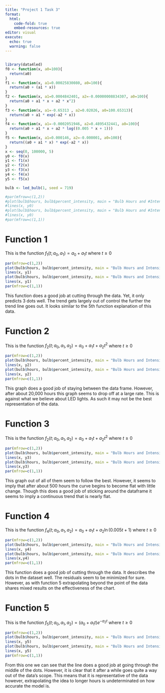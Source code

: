 ```yaml
---
title: "Project 1 Task 3"
format: 
  html:
    code-fold: true
    embed-resources: true
editor: visual
execute: 
  echo: true
  warning: false
---
```


## 

```r
library(data4led)
f0 <- function(x, a0=100){
  return(a0)
}
f1 <- function(x, a1=0.00025830080, a0=100){
  return(a0 + (a1 * x))
}
f2 <- function(x, a1=0.0004842401, a2=-0.00000008834307, a0=100){
  return(a0 + a1 * x + a2 * x^2)
}
f3 <- function(x, a1=-0.65313 , a2=0.02026, a0=100.65313){
  return(a0 + a1 * exp(-a2 * x))
}
f4 <- function(x, a1=-0.0002051946, a2=0.4895432441, a0=100){
  return(a0 + a1 * x + a2 * log((0.005 * x + 1)))
}
f5 <- function(x, a1=0.000146, a2=-0.000001, a0=100){
  return((a0 + a1 * x) * exp(-a2 * x))
}
x <- seq(0, 100000, 5)
y0 <- f0(x)
y1 <- f1(x)
y2 <- f2(x)
y3 <- f3(x)
y4 <- f4(x)
y5 <- f5(x)
```

```r
bulb <- led_bulb(1, seed = 719)
```

```r
#par(mfrow=c(1,2))
#plot(bulb$hours, bulb$percent_intensity, main = "Bulb Hours and #Intensity (%)", xlab = "Hours", ylab = "Intensity(%)", xlim = #c(0,80000), ylim = c(-10,120))
#lines(x, y0)
#plot(bulb$hours, bulb$percent_intensity, main = "Bulb Hours and #Intensity (%)", xlab = "Hours", ylab = "Intensity(%)")
#lines(x, y0)
#par(mfrow=c(1,1))
```

# Function 1

This is the function $f_1(t; a_0,a_1) = a_0 + a_1t$ where $t \geq 0$

```r
par(mfrow=c(1,2))
plot(bulb$hours, bulb$percent_intensity, main = "Bulb Hours and Intensity (%)", xlab = "Hours", ylab = "Intensity(%)", xlim = c(0,80000), ylim = c(-10,120))
lines(x, y1) 
plot(bulb$hours, bulb$percent_intensity, main = "Bulb Hours and Intensity (%)", xlab = "Hours", ylab = "Intensity(%)")
lines(x, y1)  
par(mfrow=c(1,1))
```

This function does a good job at cutting through the data. Yet, it only predicts 3 dots well. The trend gets largely out of control the further the trend line goes out. It looks similar to the 5th function explanation of this data.

# Function 2

This is the function $f_2(t; a_0,a_1,a_2) = a_0 + a_1t + a_2t^2$ where $t \geq 0$

```r
par(mfrow=c(1,2))
plot(bulb$hours, bulb$percent_intensity, main = "Bulb Hours and Intensity (%)", xlab = "Hours", ylab = "Intensity(%)", xlim = c(0,80000), ylim = c(-10,120))
lines(x, y2)
plot(bulb$hours, bulb$percent_intensity, main = "Bulb Hours and Intensity (%)", xlab = "Hours", ylab = "Intensity(%)")
lines(x, y2)
par(mfrow=c(1,1))
```

This graph does a good job of staying between the data frame. However, after about 20,000 hours this graph seems to drop off at a large rate. This is against what we believe about LED lights. As such it may not be the best representation of the data.

# Function 3

This is the function $f_2(t; a_0,a_1,a_2) = a_0 + a_1t + a_2t^2$ where $t \geq 0$

```r
par(mfrow=c(1,2))
plot(bulb$hours, bulb$percent_intensity, main = "Bulb Hours and Intensity (%)", xlab = "Hours", ylab = "Intensity(%)", xlim = c(0,80000), ylim = c(-10,120))
lines(x, y3) 
plot(bulb$hours, bulb$percent_intensity, main = "Bulb Hours and Intensity (%)", xlab = "Hours", ylab = "Intensity(%)")
lines(x,y3)
par(mfrow=c(1,1))
```

This graph out of all of them seem to follow the best. However, it seems to imply that after about 500 hours the curve begins to become flat with little change. Though this does a good job of sticking around the dataframe it seems to imply a continuous trend that is nearly flat.

# Function 4

This is the function $f_4(t; a_0,a_1,a_2) = a_0 + a_1t + a_2\ln(0.005t+1)$ where $t \geq 0$

```r
par(mfrow=c(1,2))
plot(bulb$hours, bulb$percent_intensity, main = "Bulb Hours and Intensity (%)", xlab = "Hours", ylab = "Intensity(%)", xlim = c(0,80000), ylim = c(-10,120))
lines(x, y4)
plot(bulb$hours, bulb$percent_intensity, main = "Bulb Hours and Intensity (%)", xlab = "Hours", ylab = "Intensity(%)")
lines(x,y4) 
par(mfrow=c(1,1))
```

This function does a good job of cutting through the data. It describes the dots in the dataset well. The residuals seem to be minimized for sure. However, as with function 5 extrapolating beyond the point of the data shares mixed results on the effectiveness of the chart.

# Function 5

This is the function $f_5(t; a_0,a_1,a_2) = (a_0+a_1t)e^{-a_2t}$ where $t \geq 0$

```r
par(mfrow=c(1,2))
plot(bulb$hours, bulb$percent_intensity, main = "Bulb Hours and Intensity (%)", xlab = "Hours", ylab = "Intensity(%)", xlim = c(0,80000), ylim = c(-10,120))
lines(x, y5)
plot(bulb$hours, bulb$percent_intensity, main = "Bulb Hours and Intensity (%)", xlab = "Hours", ylab = "Intensity(%)")
lines(x, y5)
par(mfrow=c(1,1))
```

From this one we can see that the line does a good job at going through the middle of the dots. However, it is clear that it after a while goes quite a way out of the data's scope. This means that it is representative of the data however, extrapolating the idea to longer hours is undeterminated on how accurate the model is.
